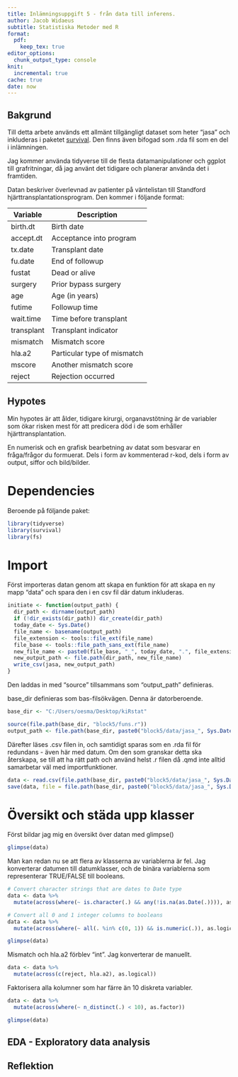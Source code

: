 ```yaml
---
title: Inlämningsuppgift 5 - från data till inferens.
author: Jacob Widaeus
subtitle: Statistiska Metoder med R
format:
  pdf:
    keep_tex: true
editor_options:
  chunk_output_type: console
knit:
  incremental: true
cache: true
date: now
---
```

## Bakgrund
Till detta arbete används ett allmänt tillgängligt dataset som heter "jasa" och inkluderas i paketet [survival](https://cran.r-project.org/web/packages/survival/index.html). Den finns även bifogad som .rda fil som en del i inlämningen.

Jag kommer använda tidyverse till de flesta datamanipulationer och ggplot till grafritningar, då jag använt det tidigare och planerar använda det i framtiden.

Datan beskriver överlevnad av patienter på väntelistan till Standford hjärttransplantationsprogram.
Den kommer i följande format:


| Variable    | Description                    |
|-------------|--------------------------------|
| birth.dt    | Birth date                     |
| accept.dt   | Acceptance into program        |
| tx.date     | Transplant date                |
| fu.date     | End of followup                |
| fustat      | Dead or alive                  |
| surgery     | Prior bypass surgery           |
| age         | Age (in years)                 |
| futime      | Followup time                  |
| wait.time   | Time before transplant         |
| transplant  | Transplant indicator           |
| mismatch    | Mismatch score                 |
| hla.a2      | Particular type of mismatch    |
| mscore      | Another mismatch score         |
| reject      | Rejection occurred             |


## Hypotes
Min hypotes är att ålder, tidigare kirurgi, organavstötning är de variabler som ökar risken mest för att predicera död i de som erhåller hjärttransplantation.

En numerisk och en grafisk bearbetning av datat som besvarar en fråga/frågor du formuerat.
Dels i form av kommenterad r-kod, dels i form av output, siffor och bild/bilder.

# Dependencies
Beroende på följande paket:
```r
library(tidyverse)
library(survival)
library(fs)
```

# Import
Först importeras datan genom att skapa en funktion för att skapa en ny mapp "data" och spara den i en csv fil där datum inkluderas.
```r
initiate <- function(output_path) {
  dir_path <- dirname(output_path)
  if (!dir_exists(dir_path)) dir_create(dir_path)
  today_date <- Sys.Date()
  file_name <- basename(output_path)
  file_extension <- tools::file_ext(file_name)
  file_base <- tools::file_path_sans_ext(file_name)
  new_file_name <- paste0(file_base, "_", today_date, ".", file_extension)
  new_output_path <- file.path(dir_path, new_file_name)
  write_csv(jasa, new_output_path)
}
```
Den laddas in med "source" tillsammans som "output_path" definieras.

base_dir definieras som bas-filsökvägen. Denna är datorberoende.
```r
base_dir <- "C:/Users/oesma/Desktop/kiRstat"
```
```r
source(file.path(base_dir, "block5/funs.r"))
output_path <- file.path(base_dir, paste0("block5/data/jasa_", Sys.Date(), ".csv"))
```
Därefter läses .csv filen in, och samtidigt sparas som en .rda fil för redundans - även här med datum. Om den som granskar detta ska återskapa, se till att ha rätt path och använd helst .r filen då .qmd inte alltid samarbetar väl med importfunktioner.
```r
data <- read.csv(file.path(base_dir, paste0("block5/data/jasa_", Sys.Date(), ".csv")))
save(data, file = file.path(base_dir, paste0("block5/data/jasa_", Sys.Date(), ".rda")))
```

# Översikt och städa upp klasser
Först bildar jag mig en översikt över datan med glimpse()
```r
glimpse(data)
```
Man kan redan nu se att flera av klasserna av variablerna är fel. Jag konverterar datumen till datumklasser, och de binära variablerna som representerar TRUE/FALSE till booleans.
```r
# Convert character strings that are dates to Date type
data <- data %>%
  mutate(across(where(~ is.character(.) && any(!is.na(as.Date(.)))), as.Date))

# Convert all 0 and 1 integer columns to booleans
data <- data %>%
  mutate(across(where(~ all(. %in% c(0, 1)) && is.numeric(.)), as.logical))

glimpse(data)
```
Mismatch och hla.a2 förblev "int". Jag konverterar de manuellt.
```r
data <- data %>%
  mutate(across(c(reject, hla.a2), as.logical))
```
Faktorisera alla kolumner som har färre än 10 diskreta variabler.
```r
data <- data %>%
  mutate(across(where(~ n_distinct(.) < 10), as.factor))

glimpse(data)
```

## EDA - Exploratory data analysis




## Reflektion
